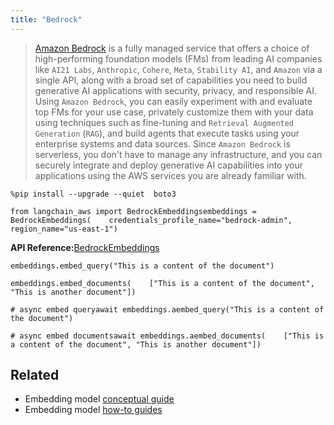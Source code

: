 ```yaml
---
title: "Bedrock"
---
```


> [Amazon Bedrock](https://aws.amazon.com/bedrock/) is a fully managed service that offers a choice of high-performing foundation models (FMs) from leading AI companies like `AI21 Labs`, `Anthropic`, `Cohere`, `Meta`, `Stability AI`, and `Amazon` via a single API, along with a broad set of capabilities you need to build generative AI applications with security, privacy, and responsible AI. Using `Amazon Bedrock`, you can easily experiment with and evaluate top FMs for your use case, privately customize them with your data using techniques such as fine-tuning and `Retrieval Augmented Generation` (`RAG`), and build agents that execute tasks using your enterprise systems and data sources. Since `Amazon Bedrock` is serverless, you don't have to manage any infrastructure, and you can securely integrate and deploy generative AI capabilities into your applications using the AWS services you are already familiar with.

```
%pip install --upgrade --quiet  boto3
```

```
from langchain_aws import BedrockEmbeddingsembeddings = BedrockEmbeddings(    credentials_profile_name="bedrock-admin", region_name="us-east-1")
```

**API Reference:**[BedrockEmbeddings](https://python.langchain.com/api_reference/aws/embeddings/langchain_aws.embeddings.bedrock.BedrockEmbeddings.html)

```
embeddings.embed_query("This is a content of the document")
```

```
embeddings.embed_documents(    ["This is a content of the document", "This is another document"])
```

```
# async embed queryawait embeddings.aembed_query("This is a content of the document")
```

```
# async embed documentsawait embeddings.aembed_documents(    ["This is a content of the document", "This is another document"])
```

## Related

* Embedding model [conceptual guide](/src/oss/concepts/embedding_models)
* Embedding model [how-to guides](/src/oss/how_to/#embedding-models)

